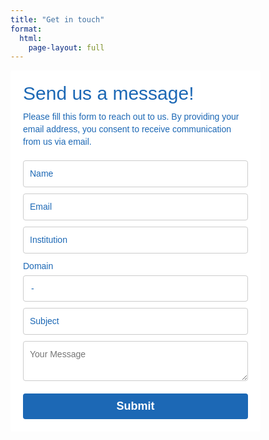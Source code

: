 ```yaml
---
title: "Get in touch"
format:
  html:
    page-layout: full
---
```


::: {layout="[ [1] ]"}
```{=html}
<style type="text/css">@import url("https://assets.mlcdn.com/fonts.css?version=1688726");</style>
    <style type="text/css">
    /* LOADER */
    .ml-form-embedSubmitLoad {
      display: inline-block;
      width: 20px;
      height: 20px;
    }

    .g-recaptcha {
    transform: scale(1);
    -webkit-transform: scale(1);
    transform-origin: 0 0;
    -webkit-transform-origin: 0 0;
    height: ;
    }

    .sr-only {
      position: absolute;
      width: 1px;
      height: 1px;
      padding: 0;
      margin: -1px;
      overflow: hidden;
      clip: rect(0,0,0,0);
      border: 0;
    }

    .ml-form-embedSubmitLoad:after {
      content: " ";
      display: block;
      width: 11px;
      height: 11px;
      margin: 1px;
      border-radius: 50%;
      border: 4px solid #fff;
    border-color: #ffffff #ffffff #ffffff transparent;
    animation: ml-form-embedSubmitLoad 1.2s linear infinite;
    }
    @keyframes ml-form-embedSubmitLoad {
      0% {
      transform: rotate(0deg);
      }
      100% {
      transform: rotate(360deg);
      }
    }
      #mlb2-6177194.ml-form-embedContainer {
        box-sizing: border-box;
        display: table;
        margin: 0 auto;
        position: static;
        width: 100% !important;
      }
      #mlb2-6177194.ml-form-embedContainer h4,
      #mlb2-6177194.ml-form-embedContainer p,
      #mlb2-6177194.ml-form-embedContainer span,
      #mlb2-6177194.ml-form-embedContainer button {
        text-transform: none !important;
        letter-spacing: normal !important;
      }
      #mlb2-6177194.ml-form-embedContainer .ml-form-embedWrapper {
        background-color: #ffffff;
        
        border-width: 0px;
        border-color: transparent;
        border-radius: 4px;
        border-style: solid;
        box-sizing: border-box;
        display: inline-block !important;
        margin: 0;
        padding: 0;
        position: relative;
              }
      #mlb2-6177194.ml-form-embedContainer .ml-form-embedWrapper.embedPopup,
      #mlb2-6177194.ml-form-embedContainer .ml-form-embedWrapper.embedDefault { width: 400px; }
      #mlb2-6177194.ml-form-embedContainer .ml-form-embedWrapper.embedForm { max-width: 400px; width: 100%; }
      #mlb2-6177194.ml-form-embedContainer .ml-form-align-left { text-align: left; }
      #mlb2-6177194.ml-form-embedContainer .ml-form-align-center { text-align: center; }
      #mlb2-6177194.ml-form-embedContainer .ml-form-align-default { display: table-cell !important; vertical-align: middle !important; text-align: center !important; }
      #mlb2-6177194.ml-form-embedContainer .ml-form-align-right { text-align: right; }
      #mlb2-6177194.ml-form-embedContainer .ml-form-embedWrapper .ml-form-embedHeader img {
        border-top-left-radius: 4px;
        border-top-right-radius: 4px;
        height: auto;
        margin: 0 auto !important;
        max-width: 100%;
        width: undefinedpx;
      }
      #mlb2-6177194.ml-form-embedContainer .ml-form-embedWrapper .ml-form-embedBody,
      #mlb2-6177194.ml-form-embedContainer .ml-form-embedWrapper .ml-form-successBody {
        padding: 20px 20px 0 20px;
      }
      #mlb2-6177194.ml-form-embedContainer .ml-form-embedWrapper .ml-form-embedBody.ml-form-embedBodyHorizontal {
        padding-bottom: 0;
      }
      #mlb2-6177194.ml-form-embedContainer .ml-form-embedWrapper .ml-form-embedBody .ml-form-embedContent,
      #mlb2-6177194.ml-form-embedContainer .ml-form-embedWrapper .ml-form-successBody .ml-form-successContent {
        text-align: left;
        margin: 0 0 20px 0;
      }
      #mlb2-6177194.ml-form-embedContainer .ml-form-embedWrapper .ml-form-embedBody .ml-form-embedContent h4,
      #mlb2-6177194.ml-form-embedContainer .ml-form-embedWrapper .ml-form-successBody .ml-form-successContent h4 {
        color: #1c68b5;
        font-family: 'Source Sans Pro', Arial, Helvetica, sans-serif;
        font-size: 30px;
        font-weight: 400;
        margin: 0 0 10px 0;
        text-align: left;
        word-break: break-word;
      }
      #mlb2-6177194.ml-form-embedContainer .ml-form-embedWrapper .ml-form-embedBody .ml-form-embedContent p,
      #mlb2-6177194.ml-form-embedContainer .ml-form-embedWrapper .ml-form-successBody .ml-form-successContent p {
        color: #1c68b5;
        font-family: 'Source Sans Pro', Arial, Helvetica, sans-serif;
        font-size: 14px;
        font-weight: 400;
        line-height: 20px;
        margin: 0 0 10px 0;
        text-align: left;
      }
      #mlb2-6177194.ml-form-embedContainer .ml-form-embedWrapper .ml-form-embedBody .ml-form-embedContent ul,
      #mlb2-6177194.ml-form-embedContainer .ml-form-embedWrapper .ml-form-embedBody .ml-form-embedContent ol,
      #mlb2-6177194.ml-form-embedContainer .ml-form-embedWrapper .ml-form-successBody .ml-form-successContent ul,
      #mlb2-6177194.ml-form-embedContainer .ml-form-embedWrapper .ml-form-successBody .ml-form-successContent ol {
        color: #1c68b5;
        font-family: 'Source Sans Pro', Arial, Helvetica, sans-serif;
        font-size: 14px;
      }
      #mlb2-6177194.ml-form-embedContainer .ml-form-embedWrapper .ml-form-embedBody .ml-form-embedContent ol ol,
      #mlb2-6177194.ml-form-embedContainer .ml-form-embedWrapper .ml-form-successBody .ml-form-successContent ol ol {
        list-style-type: lower-alpha;
      }
      #mlb2-6177194.ml-form-embedContainer .ml-form-embedWrapper .ml-form-embedBody .ml-form-embedContent ol ol ol,
      #mlb2-6177194.ml-form-embedContainer .ml-form-embedWrapper .ml-form-successBody .ml-form-successContent ol ol ol {
        list-style-type: lower-roman;
      }
      #mlb2-6177194.ml-form-embedContainer .ml-form-embedWrapper .ml-form-embedBody .ml-form-embedContent p a,
      #mlb2-6177194.ml-form-embedContainer .ml-form-embedWrapper .ml-form-successBody .ml-form-successContent p a {
        color: #000000;
        text-decoration: underline;
      }

      #mlb2-6177194.ml-form-embedContainer .ml-form-embedWrapper .ml-block-form .ml-field-group {
        text-align: left!important;
      }

      #mlb2-6177194.ml-form-embedContainer .ml-form-embedWrapper .ml-block-form .ml-field-group label {
        margin-bottom: 5px;
        color: #1c68b5;
        font-size: 14px;
        font-family: 'Source Sans Pro', Arial, Helvetica, sans-serif;
        font-weight: normal; font-style: normal; text-decoration: none;;
        display: inline-block;
        line-height: 20px;
      }
      #mlb2-6177194.ml-form-embedContainer .ml-form-embedWrapper .ml-form-embedBody .ml-form-embedContent p:last-child,
      #mlb2-6177194.ml-form-embedContainer .ml-form-embedWrapper .ml-form-successBody .ml-form-successContent p:last-child {
        margin: 0;
      }
      #mlb2-6177194.ml-form-embedContainer .ml-form-embedWrapper .ml-form-embedBody form {
        margin: 0;
        width: 100%;
      }
      #mlb2-6177194.ml-form-embedContainer .ml-form-embedWrapper .ml-form-embedBody .ml-form-formContent,
      #mlb2-6177194.ml-form-embedContainer .ml-form-embedWrapper .ml-form-embedBody .ml-form-checkboxRow {
        margin: 0 0 20px 0;
        width: 100%;
      }
      #mlb2-6177194.ml-form-embedContainer .ml-form-embedWrapper .ml-form-embedBody .ml-form-checkboxRow {
        float: left;
      }
      #mlb2-6177194.ml-form-embedContainer .ml-form-embedWrapper .ml-form-embedBody .ml-form-formContent.horozintalForm {
        margin: 0;
        padding: 0 0 20px 0;
        width: 100%;
        height: auto;
        float: left;
      }
      #mlb2-6177194.ml-form-embedContainer .ml-form-embedWrapper .ml-form-embedBody .ml-form-fieldRow {
        margin: 0 0 10px 0;
        width: 100%;
      }
      #mlb2-6177194.ml-form-embedContainer .ml-form-embedWrapper .ml-form-embedBody .ml-form-fieldRow.ml-last-item {
        margin: 0;
      }
      #mlb2-6177194.ml-form-embedContainer .ml-form-embedWrapper .ml-form-embedBody .ml-form-fieldRow.ml-formfieldHorizintal {
        margin: 0;
      }
      #mlb2-6177194.ml-form-embedContainer .ml-form-embedWrapper .ml-form-embedBody .ml-form-fieldRow input {
        background-color: #ffffff !important;
        color: #1c68b5 !important;
        border-color: #cccccc;
        border-radius: 4px !important;
        border-style: solid !important;
        border-width: 1px !important;
        font-family: 'Source Sans Pro', Arial, Helvetica, sans-serif;
        font-size: 14px !important;
        height: auto;
        line-height: 21px !important;
        margin-bottom: 0;
        margin-top: 0;
        margin-left: 0;
        margin-right: 0;
        padding: 10px 10px !important;
        width: 100% !important;
        box-sizing: border-box !important;
        max-width: 100% !important;
      }
      #mlb2-6177194.ml-form-embedContainer .ml-form-embedWrapper .ml-form-embedBody .ml-form-fieldRow input::-webkit-input-placeholder,
      #mlb2-6177194.ml-form-embedContainer .ml-form-embedWrapper .ml-form-embedBody .ml-form-horizontalRow input::-webkit-input-placeholder { color: #1c68b5; }

      #mlb2-6177194.ml-form-embedContainer .ml-form-embedWrapper .ml-form-embedBody .ml-form-fieldRow input::-moz-placeholder,
      #mlb2-6177194.ml-form-embedContainer .ml-form-embedWrapper .ml-form-embedBody .ml-form-horizontalRow input::-moz-placeholder { color: #1c68b5; }

      #mlb2-6177194.ml-form-embedContainer .ml-form-embedWrapper .ml-form-embedBody .ml-form-fieldRow input:-ms-input-placeholder,
      #mlb2-6177194.ml-form-embedContainer .ml-form-embedWrapper .ml-form-embedBody .ml-form-horizontalRow input:-ms-input-placeholder { color: #1c68b5; }

      #mlb2-6177194.ml-form-embedContainer .ml-form-embedWrapper .ml-form-embedBody .ml-form-fieldRow input:-moz-placeholder,
      #mlb2-6177194.ml-form-embedContainer .ml-form-embedWrapper .ml-form-embedBody .ml-form-horizontalRow input:-moz-placeholder { color: #1c68b5; }

      #mlb2-6177194.ml-form-embedContainer .ml-form-embedWrapper .ml-form-embedBody .ml-form-fieldRow textarea, #mlb2-6177194.ml-form-embedContainer .ml-form-embedWrapper .ml-form-embedBody .ml-form-horizontalRow textarea {
        background-color: #ffffff !important;
        color: #1c68b5 !important;
        border-color: #cccccc;
        border-radius: 4px !important;
        border-style: solid !important;
        border-width: 1px !important;
        font-family: 'Source Sans Pro', Arial, Helvetica, sans-serif;
        font-size: 14px !important;
        height: auto;
        line-height: 21px !important;
        margin-bottom: 0;
        margin-top: 0;
        padding: 10px 10px !important;
        width: 100% !important;
        box-sizing: border-box !important;
        max-width: 100% !important;
      }

      #mlb2-6177194.ml-form-embedContainer .ml-form-embedWrapper .ml-form-embedBody .ml-form-fieldRow .custom-radio .custom-control-label::before, #mlb2-6177194.ml-form-embedContainer .ml-form-embedWrapper .ml-form-embedBody .ml-form-horizontalRow .custom-radio .custom-control-label::before, #mlb2-6177194.ml-form-embedContainer .ml-form-embedWrapper .ml-form-embedBody .ml-form-fieldRow .custom-checkbox .custom-control-label::before, #mlb2-6177194.ml-form-embedContainer .ml-form-embedWrapper .ml-form-embedBody .ml-form-horizontalRow .custom-checkbox .custom-control-label::before, #mlb2-6177194.ml-form-embedContainer .ml-form-embedWrapper .ml-form-embedBody .ml-form-embedPermissions .ml-form-embedPermissionsOptionsCheckbox .label-description::before, #mlb2-6177194.ml-form-embedContainer .ml-form-embedWrapper .ml-form-embedBody .ml-form-interestGroupsRow .ml-form-interestGroupsRowCheckbox .label-description::before, #mlb2-6177194.ml-form-embedContainer .ml-form-embedWrapper .ml-form-embedBody .ml-form-checkboxRow .label-description::before {
          border-color: #cccccc!important;
          background-color: #ffffff!important;
      }

      #mlb2-6177194.ml-form-embedContainer .ml-form-embedWrapper .ml-form-embedBody .ml-form-fieldRow input.custom-control-input[type="checkbox"]{
        box-sizing: border-box;
        padding: 0;
        position: absolute;
        z-index: -1;
        opacity: 0;
        margin-top: 5px;
        margin-left: -1.5rem;
        overflow: visible;
      }

      #mlb2-6177194.ml-form-embedContainer .ml-form-embedWrapper .ml-form-embedBody .ml-form-fieldRow .custom-checkbox .custom-control-label::before, #mlb2-6177194.ml-form-embedContainer .ml-form-embedWrapper .ml-form-embedBody .ml-form-horizontalRow .custom-checkbox .custom-control-label::before, #mlb2-6177194.ml-form-embedContainer .ml-form-embedWrapper .ml-form-embedBody .ml-form-embedPermissions .ml-form-embedPermissionsOptionsCheckbox .label-description::before, #mlb2-6177194.ml-form-embedContainer .ml-form-embedWrapper .ml-form-embedBody .ml-form-interestGroupsRow .ml-form-interestGroupsRowCheckbox .label-description::before, #mlb2-6177194.ml-form-embedContainer .ml-form-embedWrapper .ml-form-embedBody .ml-form-checkboxRow .label-description::before {
        border-radius: 4px!important;
      }


      #mlb2-6177194.ml-form-embedContainer .ml-form-embedWrapper .ml-form-embedBody .ml-form-checkboxRow input[type=checkbox]:checked~.label-description::after, #mlb2-6177194.ml-form-embedContainer .ml-form-embedWrapper .ml-form-embedBody .ml-form-embedPermissions .ml-form-embedPermissionsOptionsCheckbox input[type=checkbox]:checked~.label-description::after, #mlb2-6177194.ml-form-embedContainer .ml-form-embedWrapper .ml-form-embedBody .ml-form-fieldRow .custom-checkbox .custom-control-input:checked~.custom-control-label::after, #mlb2-6177194.ml-form-embedContainer .ml-form-embedWrapper .ml-form-embedBody .ml-form-horizontalRow .custom-checkbox .custom-control-input:checked~.custom-control-label::after, #mlb2-6177194.ml-form-embedContainer .ml-form-embedWrapper .ml-form-embedBody .ml-form-interestGroupsRow .ml-form-interestGroupsRowCheckbox input[type=checkbox]:checked~.label-description::after {
        background-image: url("data:image/svg+xml,%3csvg xmlns='http://www.w3.org/2000/svg' viewBox='0 0 8 8'%3e%3cpath fill='%23fff' d='M6.564.75l-3.59 3.612-1.538-1.55L0 4.26 2.974 7.25 8 2.193z'/%3e%3c/svg%3e");
      }

      #mlb2-6177194.ml-form-embedContainer .ml-form-embedWrapper .ml-form-embedBody .ml-form-fieldRow .custom-radio .custom-control-input:checked~.custom-control-label::after, #mlb2-6177194.ml-form-embedContainer .ml-form-embedWrapper .ml-form-embedBody .ml-form-fieldRow .custom-radio .custom-control-input:checked~.custom-control-label::after {
        background-image: url("data:image/svg+xml,%3csvg xmlns='http://www.w3.org/2000/svg' viewBox='-4 -4 8 8'%3e%3ccircle r='3' fill='%23fff'/%3e%3c/svg%3e");
      }

      #mlb2-6177194.ml-form-embedContainer .ml-form-embedWrapper .ml-form-embedBody .ml-form-fieldRow .custom-radio .custom-control-input:checked~.custom-control-label::before, #mlb2-6177194.ml-form-embedContainer .ml-form-embedWrapper .ml-form-embedBody .ml-form-horizontalRow .custom-radio .custom-control-input:checked~.custom-control-label::before, #mlb2-6177194.ml-form-embedContainer .ml-form-embedWrapper .ml-form-embedBody .ml-form-fieldRow .custom-checkbox .custom-control-input:checked~.custom-control-label::before, #mlb2-6177194.ml-form-embedContainer .ml-form-embedWrapper .ml-form-embedBody .ml-form-horizontalRow .custom-checkbox .custom-control-input:checked~.custom-control-label::before, #mlb2-6177194.ml-form-embedContainer .ml-form-embedWrapper .ml-form-embedBody .ml-form-embedPermissions .ml-form-embedPermissionsOptionsCheckbox input[type=checkbox]:checked~.label-description::before, #mlb2-6177194.ml-form-embedContainer .ml-form-embedWrapper .ml-form-embedBody .ml-form-interestGroupsRow .ml-form-interestGroupsRowCheckbox input[type=checkbox]:checked~.label-description::before, #mlb2-6177194.ml-form-embedContainer .ml-form-embedWrapper .ml-form-embedBody .ml-form-checkboxRow input[type=checkbox]:checked~.label-description::before  {
          border-color: #000000!important;
          background-color: #000000!important;
      }

      #mlb2-6177194.ml-form-embedContainer .ml-form-embedWrapper .ml-form-embedBody .ml-form-fieldRow .custom-radio .custom-control-label::before, #mlb2-6177194.ml-form-embedContainer .ml-form-embedWrapper .ml-form-embedBody .ml-form-horizontalRow .custom-radio .custom-control-label::before, #mlb2-6177194.ml-form-embedContainer .ml-form-embedWrapper .ml-form-embedBody .ml-form-fieldRow .custom-radio .custom-control-label::after, #mlb2-6177194.ml-form-embedContainer .ml-form-embedWrapper .ml-form-embedBody .ml-form-horizontalRow .custom-radio .custom-control-label::after, #mlb2-6177194.ml-form-embedContainer .ml-form-embedWrapper .ml-form-embedBody .ml-form-fieldRow .custom-checkbox .custom-control-label::before, #mlb2-6177194.ml-form-embedContainer .ml-form-embedWrapper .ml-form-embedBody .ml-form-fieldRow .custom-checkbox .custom-control-label::after, #mlb2-6177194.ml-form-embedContainer .ml-form-embedWrapper .ml-form-embedBody .ml-form-horizontalRow .custom-checkbox .custom-control-label::before, #mlb2-6177194.ml-form-embedContainer .ml-form-embedWrapper .ml-form-embedBody .ml-form-horizontalRow .custom-checkbox .custom-control-label::after {
           top: 2px;
           box-sizing: border-box;
      }

      #mlb2-6177194.ml-form-embedContainer .ml-form-embedWrapper .ml-form-embedBody .ml-form-embedPermissions .ml-form-embedPermissionsOptionsCheckbox .label-description::before, #mlb2-6177194.ml-form-embedContainer .ml-form-embedWrapper .ml-form-embedBody .ml-form-embedPermissions .ml-form-embedPermissionsOptionsCheckbox .label-description::after, #mlb2-6177194.ml-form-embedContainer .ml-form-embedWrapper .ml-form-embedBody .ml-form-checkboxRow .label-description::before, #mlb2-6177194.ml-form-embedContainer .ml-form-embedWrapper .ml-form-embedBody .ml-form-checkboxRow .label-description::after {
           top: 0px!important;
           box-sizing: border-box!important;
      }

      #mlb2-6177194.ml-form-embedContainer .ml-form-embedWrapper .ml-form-embedBody .ml-form-checkboxRow .label-description::before, #mlb2-6177194.ml-form-embedContainer .ml-form-embedWrapper .ml-form-embedBody .ml-form-checkboxRow .label-description::after {
        top: 0px!important;
           box-sizing: border-box!important;
      }

       #mlb2-6177194.ml-form-embedContainer .ml-form-embedWrapper .ml-form-embedBody .ml-form-interestGroupsRow .ml-form-interestGroupsRowCheckbox .label-description::after {
            top: 0px!important;
            box-sizing: border-box!important;
            position: absolute;
            left: -1.5rem;
            display: block;
            width: 1rem;
            height: 1rem;
            content: "";
       }

      #mlb2-6177194.ml-form-embedContainer .ml-form-embedWrapper .ml-form-embedBody .ml-form-interestGroupsRow .ml-form-interestGroupsRowCheckbox .label-description::before {
        top: 0px!important;
        box-sizing: border-box!important;
      }

      #mlb2-6177194.ml-form-embedContainer .ml-form-embedWrapper .ml-form-embedBody .custom-control-label::before {
          position: absolute;
          top: 4px;
          left: -1.5rem;
          display: block;
          width: 16px;
          height: 16px;
          pointer-events: none;
          content: "";
          background-color: #ffffff;
          border: #adb5bd solid 1px;
          border-radius: 50%;
      }

      #mlb2-6177194.ml-form-embedContainer .ml-form-embedWrapper .ml-form-embedBody .custom-control-label::after {
          position: absolute;
          top: 2px!important;
          left: -1.5rem;
          display: block;
          width: 1rem;
          height: 1rem;
          content: "";
      }

      #mlb2-6177194.ml-form-embedContainer .ml-form-embedWrapper .ml-form-embedBody .ml-form-embedPermissions .ml-form-embedPermissionsOptionsCheckbox .label-description::before, #mlb2-6177194.ml-form-embedContainer .ml-form-embedWrapper .ml-form-embedBody .ml-form-interestGroupsRow .ml-form-interestGroupsRowCheckbox .label-description::before, #mlb2-6177194.ml-form-embedContainer .ml-form-embedWrapper .ml-form-embedBody .ml-form-checkboxRow .label-description::before {
          position: absolute;
          top: 4px;
          left: -1.5rem;
          display: block;
          width: 16px;
          height: 16px;
          pointer-events: none;
          content: "";
          background-color: #ffffff;
          border: #adb5bd solid 1px;
          border-radius: 50%;
      }

      #mlb2-6177194.ml-form-embedContainer .ml-form-embedWrapper .ml-form-embedBody .ml-form-embedPermissions .ml-form-embedPermissionsOptionsCheckbox .label-description::after {
          position: absolute;
          top: 0px!important;
          left: -1.5rem;
          display: block;
          width: 1rem;
          height: 1rem;
          content: "";
      }

      #mlb2-6177194.ml-form-embedContainer .ml-form-embedWrapper .ml-form-embedBody .ml-form-checkboxRow .label-description::after {
          position: absolute;
          top: 0px!important;
          left: -1.5rem;
          display: block;
          width: 1rem;
          height: 1rem;
          content: "";
      }

      #mlb2-6177194.ml-form-embedContainer .ml-form-embedWrapper .ml-form-embedBody .custom-radio .custom-control-label::after {
          background: no-repeat 50%/50% 50%;
      }
      #mlb2-6177194.ml-form-embedContainer .ml-form-embedWrapper .ml-form-embedBody .custom-checkbox .custom-control-label::after, #mlb2-6177194.ml-form-embedContainer .ml-form-embedWrapper .ml-form-embedBody .ml-form-embedPermissions .ml-form-embedPermissionsOptionsCheckbox .label-description::after, #mlb2-6177194.ml-form-embedContainer .ml-form-embedWrapper .ml-form-embedBody .ml-form-interestGroupsRow .ml-form-interestGroupsRowCheckbox .label-description::after, #mlb2-6177194.ml-form-embedContainer .ml-form-embedWrapper .ml-form-embedBody .ml-form-checkboxRow .label-description::after {
          background: no-repeat 50%/50% 50%;
      }

      #mlb2-6177194.ml-form-embedContainer .ml-form-embedWrapper .ml-form-embedBody .ml-form-fieldRow .custom-control, #mlb2-6177194.ml-form-embedContainer .ml-form-embedWrapper .ml-form-embedBody .ml-form-horizontalRow .custom-control {
        position: relative;
        display: block;
        min-height: 1.5rem;
        padding-left: 1.5rem;
      }

      #mlb2-6177194.ml-form-embedContainer .ml-form-embedWrapper .ml-form-embedBody .ml-form-fieldRow .custom-radio .custom-control-input, #mlb2-6177194.ml-form-embedContainer .ml-form-embedWrapper .ml-form-embedBody .ml-form-horizontalRow .custom-radio .custom-control-input, #mlb2-6177194.ml-form-embedContainer .ml-form-embedWrapper .ml-form-embedBody .ml-form-fieldRow .custom-checkbox .custom-control-input, #mlb2-6177194.ml-form-embedContainer .ml-form-embedWrapper .ml-form-embedBody .ml-form-horizontalRow .custom-checkbox .custom-control-input {
          position: absolute;
          z-index: -1;
          opacity: 0;
          box-sizing: border-box;
          padding: 0;
      }

      #mlb2-6177194.ml-form-embedContainer .ml-form-embedWrapper .ml-form-embedBody .ml-form-fieldRow .custom-radio .custom-control-label, #mlb2-6177194.ml-form-embedContainer .ml-form-embedWrapper .ml-form-embedBody .ml-form-horizontalRow .custom-radio .custom-control-label, #mlb2-6177194.ml-form-embedContainer .ml-form-embedWrapper .ml-form-embedBody .ml-form-fieldRow .custom-checkbox .custom-control-label, #mlb2-6177194.ml-form-embedContainer .ml-form-embedWrapper .ml-form-embedBody .ml-form-horizontalRow .custom-checkbox .custom-control-label {
          color: #1c68b5;
          font-size: 12px!important;
          font-family: 'Open Sans', Arial, Helvetica, sans-serif;
          line-height: 22px;
          margin-bottom: 0;
          position: relative;
          vertical-align: top;
          font-style: normal;
          font-weight: 700;
      }

      #mlb2-6177194.ml-form-embedContainer .ml-form-embedWrapper .ml-form-embedBody .ml-form-fieldRow .custom-select, #mlb2-6177194.ml-form-embedContainer .ml-form-embedWrapper .ml-form-embedBody .ml-form-horizontalRow .custom-select {
        background-color: #ffffff !important;
        color: #1c68b5 !important;
        border-color: #cccccc;
        border-radius: 4px !important;
        border-style: solid !important;
        border-width: 1px !important;
        font-family: 'Source Sans Pro', Arial, Helvetica, sans-serif;
        font-size: 14px !important;
        line-height: 20px !important;
        margin-bottom: 0;
        margin-top: 0;
        padding: 10px 28px 10px 12px !important;
        width: 100% !important;
        box-sizing: border-box !important;
        max-width: 100% !important;
        height: auto;
        display: inline-block;
        vertical-align: middle;
        background: url('https://assets.mlcdn.com/ml/images/default/dropdown.svg') no-repeat right .75rem center/8px 10px;
        -webkit-appearance: none;
        -moz-appearance: none;
        appearance: none;
      }


      #mlb2-6177194.ml-form-embedContainer .ml-form-embedWrapper .ml-form-embedBody .ml-form-horizontalRow {
        height: auto;
        width: 100%;
        float: left;
      }
      .ml-form-formContent.horozintalForm .ml-form-horizontalRow .ml-input-horizontal { width: 70%; float: left; }
      .ml-form-formContent.horozintalForm .ml-form-horizontalRow .ml-button-horizontal { width: 30%; float: left; }
      .ml-form-formContent.horozintalForm .ml-form-horizontalRow .ml-button-horizontal.labelsOn { padding-top: 25px;  }
      .ml-form-formContent.horozintalForm .ml-form-horizontalRow .horizontal-fields { box-sizing: border-box; float: left; padding-right: 10px;  }
      #mlb2-6177194.ml-form-embedContainer .ml-form-embedWrapper .ml-form-embedBody .ml-form-horizontalRow input {
        background-color: #ffffff;
        color: #1c68b5;
        border-color: #cccccc;
        border-radius: 4px;
        border-style: solid;
        border-width: 1px;
        font-family: 'Source Sans Pro', Arial, Helvetica, sans-serif;
        font-size: 14px;
        line-height: 20px;
        margin-bottom: 0;
        margin-top: 0;
        padding: 10px 10px;
        width: 100%;
        box-sizing: border-box;
        overflow-y: initial;
      }
      #mlb2-6177194.ml-form-embedContainer .ml-form-embedWrapper .ml-form-embedBody .ml-form-horizontalRow button {
        background-color: #1c68b5 !important;
        border-color: #1c68b5;
        border-style: solid;
        border-width: 1px;
        border-radius: 4px;
        box-shadow: none;
        color: #ffffff !important;
        cursor: pointer;
        font-family: 'Source Sans Pro', Arial, Helvetica, sans-serif;
        font-size: 18px !important;
        font-weight: 700;
        line-height: 20px;
        margin: 0 !important;
        padding: 10px !important;
        width: 100%;
        height: auto;
      }
      #mlb2-6177194.ml-form-embedContainer .ml-form-embedWrapper .ml-form-embedBody .ml-form-horizontalRow button:hover {
        background-color: #1c74c9 !important;
        border-color: #1c74c9 !important;
      }
      #mlb2-6177194.ml-form-embedContainer .ml-form-embedWrapper .ml-form-embedBody .ml-form-checkboxRow input[type="checkbox"] {
        box-sizing: border-box;
        padding: 0;
        position: absolute;
        z-index: -1;
        opacity: 0;
        margin-top: 5px;
        margin-left: -1.5rem;
        overflow: visible;
      }
      #mlb2-6177194.ml-form-embedContainer .ml-form-embedWrapper .ml-form-embedBody .ml-form-checkboxRow .label-description {
        color: #000000;
        display: block;
        font-family: 'Open Sans', Arial, Helvetica, sans-serif;
        font-size: 12px;
        text-align: left;
        margin-bottom: 0;
        position: relative;
        vertical-align: top;
      }
      #mlb2-6177194.ml-form-embedContainer .ml-form-embedWrapper .ml-form-embedBody .ml-form-checkboxRow label {
        font-weight: normal;
        margin: 0;
        padding: 0;
        position: relative;
        display: block;
        min-height: 24px;
        padding-left: 24px;

      }
      #mlb2-6177194.ml-form-embedContainer .ml-form-embedWrapper .ml-form-embedBody .ml-form-checkboxRow label a {
        color: #000000;
        text-decoration: underline;
      }
      #mlb2-6177194.ml-form-embedContainer .ml-form-embedWrapper .ml-form-embedBody .ml-form-checkboxRow label p {
        color: #000000 !important;
        font-family: 'Open Sans', Arial, Helvetica, sans-serif !important;
        font-size: 12px !important;
        font-weight: normal !important;
        line-height: 18px !important;
        padding: 0 !important;
        margin: 0 5px 0 0 !important;
      }
      #mlb2-6177194.ml-form-embedContainer .ml-form-embedWrapper .ml-form-embedBody .ml-form-checkboxRow label p:last-child {
        margin: 0;
      }
      #mlb2-6177194.ml-form-embedContainer .ml-form-embedWrapper .ml-form-embedBody .ml-form-embedSubmit {
        margin: 0 0 20px 0;
        float: left;
        width: 100%;
      }
      #mlb2-6177194.ml-form-embedContainer .ml-form-embedWrapper .ml-form-embedBody .ml-form-embedSubmit button {
        background-color: #1c68b5 !important;
        border: none !important;
        border-radius: 4px !important;
        box-shadow: none !important;
        color: #ffffff !important;
        cursor: pointer;
        font-family: 'Source Sans Pro', Arial, Helvetica, sans-serif !important;
        font-size: 18px !important;
        font-weight: 700 !important;
        line-height: 21px !important;
        height: auto;
        padding: 10px !important;
        width: 100% !important;
        box-sizing: border-box !important;
      }
      #mlb2-6177194.ml-form-embedContainer .ml-form-embedWrapper .ml-form-embedBody .ml-form-embedSubmit button.loading {
        display: none;
      }
      #mlb2-6177194.ml-form-embedContainer .ml-form-embedWrapper .ml-form-embedBody .ml-form-embedSubmit button:hover {
        background-color: #1c74c9 !important;
      }
      .ml-subscribe-close {
        width: 30px;
        height: 30px;
        background: url('https://assets.mlcdn.com/ml/images/default/modal_close.png') no-repeat;
        background-size: 30px;
        cursor: pointer;
        margin-top: -10px;
        margin-right: -10px;
        position: absolute;
        top: 0;
        right: 0;
      }
      .ml-error input, .ml-error textarea, .ml-error select {
        border-color: red!important;
      }

      .ml-error .custom-checkbox-radio-list {
        border: 1px solid red !important;
        border-radius: 4px;
        padding: 10px;
      }

      .ml-error .label-description,
      .ml-error .label-description p,
      .ml-error .label-description p a,
      .ml-error label:first-child {
        color: #ff0000 !important;
      }

      #mlb2-6177194.ml-form-embedContainer .ml-form-embedWrapper .ml-form-embedBody .ml-form-checkboxRow.ml-error .label-description p,
      #mlb2-6177194.ml-form-embedContainer .ml-form-embedWrapper .ml-form-embedBody .ml-form-checkboxRow.ml-error .label-description p:first-letter {
        color: #ff0000 !important;
      }
            @media only screen and (max-width: 400px){

        .ml-form-embedWrapper.embedDefault, .ml-form-embedWrapper.embedPopup { width: 100%!important; }
        .ml-form-formContent.horozintalForm { float: left!important; }
        .ml-form-formContent.horozintalForm .ml-form-horizontalRow { height: auto!important; width: 100%!important; float: left!important; }
        .ml-form-formContent.horozintalForm .ml-form-horizontalRow .ml-input-horizontal { width: 100%!important; }
        .ml-form-formContent.horozintalForm .ml-form-horizontalRow .ml-input-horizontal > div { padding-right: 0px!important; padding-bottom: 10px; }
        .ml-form-formContent.horozintalForm .ml-button-horizontal { width: 100%!important; }
        .ml-form-formContent.horozintalForm .ml-button-horizontal.labelsOn { padding-top: 0px!important; }

      }
    </style>

    


      
    <div id="mlb2-6177194" class="ml-form-embedContainer ml-subscribe-form ml-subscribe-form-6177194">
      <div class="ml-form-align-left ">
        <div class="ml-form-embedWrapper embedForm">

          
          

          <div class="ml-form-embedBody ml-form-embedBodyDefault row-form">

            <div class="ml-form-embedContent" style=" ">
              
                <h4>Send us a message!</h4>
                <p>Please fill this form to reach out to us.&nbsp;By providing your email address, you consent to receive communication from us via email.</p>
              
            </div>

            <form class="ml-block-form" action="https://assets.mailerlite.com/jsonp/503158/forms/93049067756586916/subscribe" data-code="" method="post" target="_blank">
              <div class="ml-form-formContent">
                

                  
                  <div class="ml-form-fieldRow ">
                    <div class="ml-field-group ml-field-last_name ml-validate-required">

                      


                      <!-- input -->
                      <input aria-label="last_name" aria-required="true" type="text" class="form-control" data-inputmask="" name="fields[last_name]" placeholder="Name" autocomplete="family-name">
                      <!-- /input -->

                      <!-- textarea -->
                      
                      <!-- /textarea -->

                      <!-- select -->
                      
                      <!-- /select -->

                      <!-- checkboxes -->
            
            <!-- /checkboxes -->

                      <!-- radio -->
                      
                      <!-- /radio -->

                      <!-- countries -->
                      
                      <!-- /countries -->





                    </div>
                  </div><div class="ml-form-fieldRow ">
                    <div class="ml-field-group ml-field-email ml-validate-email ml-validate-required">

                      


                      <!-- input -->
                      <input aria-label="email" aria-required="true" type="email" class="form-control" data-inputmask="" name="fields[email]" placeholder="Email" autocomplete="email">
                      <!-- /input -->

                      <!-- textarea -->
                      
                      <!-- /textarea -->

                      <!-- select -->
                      
                      <!-- /select -->

                      <!-- checkboxes -->
            
            <!-- /checkboxes -->

                      <!-- radio -->
                      
                      <!-- /radio -->

                      <!-- countries -->
                      
                      <!-- /countries -->





                    </div>
                  </div><div class="ml-form-fieldRow ">
                    <div class="ml-field-group ml-field-city ml-validate-required">

                      


                      <!-- input -->
                      <input aria-label="city" aria-required="true" type="text" class="form-control" data-inputmask="" name="fields[city]" placeholder="Institution" autocomplete="">
                      <!-- /input -->

                      <!-- textarea -->
                      
                      <!-- /textarea -->

                      <!-- select -->
                      
                      <!-- /select -->

                      <!-- checkboxes -->
            
            <!-- /checkboxes -->

                      <!-- radio -->
                      
                      <!-- /radio -->

                      <!-- countries -->
                      
                      <!-- /countries -->





                    </div>
                  </div><div class="ml-form-fieldRow ">
                    <div class="ml-field-group ml-field-phone ml-validate-required">

                      <label>Domain</label>


                      <!-- input -->
                      
                      <!-- /input -->

                      <!-- textarea -->
                      
                      <!-- /textarea -->

                      <!-- select -->
                      <select class="custom-select" name="fields[phone]" aria-label="phone" aria-required="true">
                        <option value="">-</option>
                        <!-- Visible if current or any next has value -->
                        <option>
                          .edu
                        </option>

                        <option>
                          .ac.in
                        </option>

                        <option>
                          .edu.in
                        </option>

                        <option>
                          custom
                        </option>

                        

                        

                        

                        

                        

                        
                      </select>
                      <!-- /select -->

                      <!-- checkboxes -->
            
            <!-- /checkboxes -->

                      <!-- radio -->
                      
                      <!-- /radio -->

                      <!-- countries -->
                      
                      <!-- /countries -->





                    </div>
                  </div><div class="ml-form-fieldRow ">
                    <div class="ml-field-group ml-field-state ml-validate-required">

                      


                      <!-- input -->
                      <input aria-label="state" aria-required="true" type="text" class="form-control" data-inputmask="" name="fields[state]" placeholder="Subject" autocomplete="">
                      <!-- /input -->

                      <!-- textarea -->
                      
                      <!-- /textarea -->

                      <!-- select -->
                      
                      <!-- /select -->

                      <!-- checkboxes -->
            
            <!-- /checkboxes -->

                      <!-- radio -->
                      
                      <!-- /radio -->

                      <!-- countries -->
                      
                      <!-- /countries -->





                    </div>
                  </div><div class="ml-form-fieldRow ml-last-item">
                    <div class="ml-field-group ml-field-company ml-validate-required">

                      


                      <!-- input -->
                      
                      <!-- /input -->

                      <!-- textarea -->
                      <textarea class="form-control" name="fields[company]" aria-label="company" aria-required="true" maxlength="255" placeholder="Your Message"></textarea>
                      <!-- /textarea -->

                      <!-- select -->
                      
                      <!-- /select -->

                      <!-- checkboxes -->
            
            <!-- /checkboxes -->

                      <!-- radio -->
                      
                      <!-- /radio -->

                      <!-- countries -->
                      
                      <!-- /countries -->





                    </div>
                  </div>
                
              </div>

              

              <!-- Privacy policy -->
              
              <!-- /Privacy policy -->

              

              

              



<div class="ml-form-recaptcha ml-validate-required" style="float: left;">
                <style type="text/css">
  .ml-form-recaptcha {
    margin-bottom: 20px;
  }

  .ml-form-recaptcha.ml-error iframe {
    border: solid 1px #ff0000;
  }

  @media screen and (max-width: 480px) {
    .ml-form-recaptcha {
      width: 220px!important
    }
    .g-recaptcha {
      transform: scale(0.78);
      -webkit-transform: scale(0.78);
      transform-origin: 0 0;
      -webkit-transform-origin: 0 0;
    }
  }
</style>
  <script src="https://www.google.com/recaptcha/api.js"></script>
  <div class="g-recaptcha" data-sitekey="6Lf1KHQUAAAAAFNKEX1hdSWCS3mRMv4FlFaNslaD"></div>
</div>


              
              <input type="hidden" name="ml-submit" value="1">

              <div class="ml-form-embedSubmit">
                
                  <button type="submit" class="primary">Submit</button>
                
                <button disabled="disabled" style="display: none;" type="button" class="loading">
                  <div class="ml-form-embedSubmitLoad"></div>
                  <span class="sr-only">Loading...</span>
                </button>
              </div>

              
              <input type="hidden" name="anticsrf" value="true">
            </form>
          </div>

          <div class="ml-form-successBody row-success" style="display: none">

            <div class="ml-form-successContent">
              
                <h4>Thanks for filling out our form!</h4>
                <p>Thank you for reaching out to us. </p>
<p>We will look over your message and&nbsp;get in touch with you soon.&nbsp;<strong><br></strong></p>
<p>The Sprytix Team<br></p>


              
            </div>

          </div>
        </div>
      </div>
    </div>

  

  
  
  <script>
    function ml_webform_success_6177194() {
      var $ = ml_jQuery || jQuery;
      $('.ml-subscribe-form-6177194 .row-success').show();
      $('.ml-subscribe-form-6177194 .row-form').hide();
    }
      </script>
  
  
      <script src="https://groot.mailerlite.com/js/w/webforms.min.js?vc2affd81117220f6978e779b988d5128" type="text/javascript"></script>
        <script>
            fetch("https://assets.mailerlite.com/jsonp/503158/forms/93049067756586916/track-view")
        </script>
```
:::
